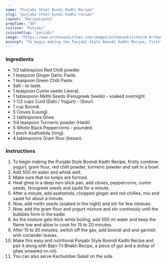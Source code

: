 ---
name: "Punjabi Steel Bundi Kadhi Recipe"
slug: "punjabi-steel-bundi-kadhi-recipe"
layout: 'RecipeLayout'
prepTime: "40"
cuisine: "Punjabi"
cuisineSlug: "punjabi"
image: "https://www.archanaskitchen.com/images/archanaskitchen/0-Archanas-Kitchen-Recipes/2017/31-march/Boondi_Kadhi_Recipe_Spicy_yogurt_with_boondi_-3.jpg"
excerpt: "To begin making the Punjabi Style Boondi Kadhi Recipe, firstly combine yogurt, gram flour, red chilli powder, turmeric powder and salt in a bowl"
---

### Ingredients

- 1/2 tablespoon Red Chilli powder.
- 1 teaspoon Ginger Garlic Paste.
- 1 teaspoon Green Chilli Paste.
- Salt - to taste.
- 1 teaspoon Cumin seeds (Jeera).
- 1 tablespoon Methi Seeds (Fenugreek Seeds) - soaked overnight.
- 1-1/2 cups Curd (Dahi / Yogurt) - (Sour).
- 1 cup Boondi.
- 5 Cloves (Laung).
- 2 tablespoons Ghee.
- 1/4 teaspoon Turmeric powder (Haldi).
- 5 Whole Black Peppercorns - pounded.
- 1 pinch Asafoetida (hing).
- 4 tablespoons Gram flour (besan).

### Instructions

1. To begin making the Punjabi Style Boondi Kadhi Recipe, firstly combine yogurt, gram flour, red chilli powder, turmeric powder and salt in a bowl.
1. Add 500 ml water and whisk well.
1. Make sure that no lumps are formed.
1. Heat ghee in a deep non-stick pan, add cloves, peppercorns, cumin seeds, fenugreek seeds and sauté for a minute.
1. After a minute, add asafoetida, chopped ginger and red chillies, mix and sauté for about a minute.
1. Now, add methi seeds (soaked in the night) and stir for few mintues.
1. Now, add the gram flour and yogurt mixture and stir continouly until the bubbles form in the kadai.
1. As the mixture gets thick while boiling, add 500 ml water and keep the flame low and allow to cook for 15 to 20 minutes.
1. After 15 to 20 minutes, switch off the gas, add boondi and and garnish with coriander leaves.
1. Make this easy and nutritional Punjabi Style Boondi Kadhi Recipe and pair it along with Bajri-Til Bhakri Recipe, a piece of gur and a dollop of ghee smeared on roti.
1. You can also serve Kachumber Salad on the side.
